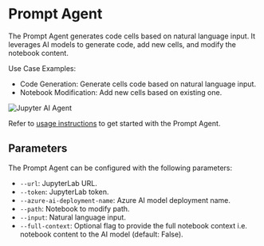 # Prompt Agent

The Prompt Agent generates code cells based on natural language input. It leverages AI models to generate code, add new cells, and modify the notebook content.

Use Case Examples: 
- Code Generation: Generate cells code based on natural language input.
- Notebook Modification: Add new cells based on existing one.

![Jupyter AI Agent](https://assets.datalayer.tech/jupyter-ai-agent/ai-agent-prompt-demo-terminal.gif)

Refer to [usage instructions](/docs/interactions) to get started with the Prompt Agent.

## Parameters

The Prompt Agent can be configured with the following parameters:
- `--url`: JupyterLab URL.
- `--token`: JupyterLab token.
- `--azure-ai-deployment-name`: Azure AI model deployment name.
- `--path`: Notebook to modify path.
- `--input`: Natural language input.
- `--full-context`: Optional flag to provide the full notebook context i.e. notebook content to the AI model (default: False).
